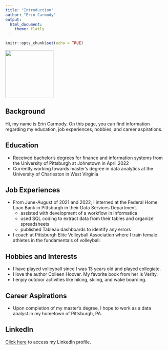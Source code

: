 ```yaml
---
title: "Introduction"
author: "Erin Carmody"
output: 
  html_document:
    theme: flatly
---
```


```r
knitr::opts_chunk$set(echo = TRUE)
```

![](images/IMG_6962%20(1)-01.jpg){width="150"}

## Background

Hi, my name is Erin Carmody. On this page, you can find information regarding my education, job experiences, hobbies, and career aspirations.

## Education

-   Received bachelor's degrees for finance and information systems from the University of Pittsburgh at Johnstown in April 2022
-   Currently working towards master's degree in data analytics at the University of Charleston in West Virginia

## Job Experiences

-   From June-August of 2021 and 2022, I interned at the Federal Home Loan Bank in Pittsburgh in their Data Services Department.
    -   assisted with development of a workflow in Informatica
    -   used SQL coding to extract data from their tables and organize spreadsheets 
    - published Tableau dashboards to identify any errors
-   I coach at Pittsburgh Elite Volleyball Association where I train female athletes in the fundamentals of volleyball.

## Hobbies and Interests

-   I have played volleyball since I was 13 years old and played collegiate.
-   I love the author Colleen Hoover. My favorite book from her is Verity.
-   I enjoy outdoor activities like hiking, skiing, and wake boarding.

## Career Aspirations

-   Upon completion of my master's degree, I hope to work as a data analyst in my hometown of Pittsburgh, PA.

## LinkedIn

[Click here](https://www.linkedin.com/in/carmody-erin/) to access my LinkedIn profile.
